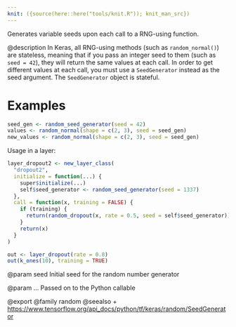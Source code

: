 ```yaml
---
knit: ({source(here::here("tools/knit.R")); knit_man_src})
---
```

Generates variable seeds upon each call to a RNG-using function.

@description
In Keras, all RNG-using methods (such as `random_normal()`)
are stateless, meaning that if you pass an integer seed to them
(such as `seed = 42`), they will return the same values at each call.
In order to get different values at each call, you must use a
`SeedGenerator` instead as the seed argument. The `SeedGenerator`
object is stateful.

# Examples
```r
seed_gen <- random_seed_generator(seed = 42)
values <- random_normal(shape = c(2, 3), seed = seed_gen)
new_values <- random_normal(shape = c(2, 3), seed = seed_gen)
```

Usage in a layer:

```r
layer_dropout2 <- new_layer_class(
  "dropout2",
  initialize = function(...) {
    super$initialize(...)
    self$seed_generator <- random_seed_generator(seed = 1337)
  },
  call = function(x, training = FALSE) {
    if (training) {
      return(random_dropout(x, rate = 0.5, seed = self$seed_generator))
    }
    return(x)
  }
)

out <- layer_dropout(rate = 0.8)
out(k_ones(10), training = TRUE)
```

@param seed
Initial seed for the random number generator

@param ...
Passed on to the Python callable

@export
@family random
@seealso
+ <https://www.tensorflow.org/api_docs/python/tf/keras/random/SeedGenerator>

